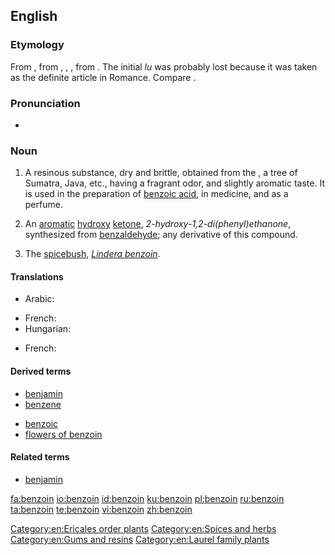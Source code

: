 ==English==
{{wikipedia}}

===Etymology===
From {{etyl|frm|en}} {{m|frm|benjoin}}, from {{etyl|es|en}} {{m|es|benjuí}}, {{etyl|pt|en}} {{m|pt|beijoin}}, {{etyl|it|en}} {{m|it|benzoi}}, from {{etyl|ar|en}} {{m|ar|لُبَان جَاوِيّ||Javanese frankincense}}. The initial ''lu'' was probably lost because it was taken as the definite article in Romance. Compare {{m|en|oliban}}.

===Pronunciation===
* {{a|UK}} {{IPA|/ˈbɛnzəʊɪn/|/ˈbɛnzɔɪn/|lang=en}}

===Noun===
{{en-noun|~}}

# A resinous substance, dry and brittle, obtained from the {{taxlink|Styrax benzoin|species|noshow=1}}, a tree of Sumatra, Java, etc., having a fragrant odor, and slightly aromatic taste. It is used in the preparation of [[benzoic acid]], in medicine, and as a perfume. {{defdate|from 16th c.}}
# {{label|en|organic compound}} An [[aromatic]] [[hydroxy]] [[ketone]], ''2-hydroxy-1,2-di(phenyl)ethanone'', synthesized from [[benzaldehyde]]; any derivative of this compound. {{defdate|from 19th c.}}
# The [[spicebush]], ''[[Lindera benzoin]]''. {{defdate|from 19th c.}}

====Translations====
{{trans-top|resinous substance from tree}}
* Arabic: {{t|ar|لُبَان جَاوِيّ|m}}
{{trans-mid}}
* French: {{t+|fr|benjoin|m}}
* Hungarian: {{t|hu|benzoe}}
{{trans-bottom}}

{{trans-top|white crystalline substance}}
{{trans-mid}}
* French: {{t|fr|benzoïne|f}}
{{trans-bottom}}

{{trans-see|spicebush}}

====Derived terms====
{{der-top}}
* [[benjamin]]
* [[benzene]]
{{der-mid}}
* [[benzoic]]
* [[flowers of benzoin]]
{{der-bottom}}

====Related terms====
* [[benjamin]]
[[Category:en:Ericales order plants]]
[[Category:en:Spices and herbs]]
[[Category:en:Gums and resins]]
[[Category:en:Laurel family plants]]

[[fa:benzoin]]
[[io:benzoin]]
[[id:benzoin]]
[[ku:benzoin]]
[[pl:benzoin]]
[[ru:benzoin]]
[[ta:benzoin]]
[[te:benzoin]]
[[vi:benzoin]]
[[zh:benzoin]]